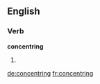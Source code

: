 
==English==

===Verb===
'''concentring'''

# {{present participle of|concentre}}

[[de:concentring]]
[[fr:concentring]]